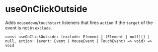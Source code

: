 
<Meta title="Hooks/useOnClickOutside" />

# useOnClickOutside

Adds `mousedown`/`touchstart` listeners that fires `action` if the `target` of the event is not in `exclude`.

`const useOnClickOutside: (exclude: Element | (Element | null)[] | null, action: (event: Event | MouseEvent | TouchEvent) => void) => void`
